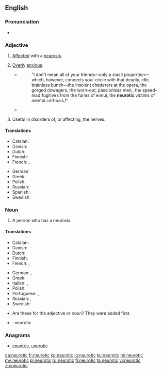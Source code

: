 ==English==

===Pronunciation===
* {{rhymes|ɒtɪk|lang=en}}

===Adjective===
{{en-adj|-}}

# [[affected|Affected]] with a [[neurosis]].
# {{lb|en|informal}} [[over|Overly]] [[anxious]].
#: {{ux|en|He is getting '''neurotic''' about time-keeping.}}
#* {{RQ:Chmbrs YngrSt|VI}}
#*:“I don't mean all of your friends—only a small proportion—which, however, connects your circle with that deadly, idle, brainless bunch—the insolent chatterers at the opera, the gorged dowagers, the worn-out, passionless men,{{nb...}}, the speed-mad fugitives from the furies of ennui, the '''neurotic''' victims of mental cirrhosis,{{nb...}}!”
#* {{RQ:Wodehouse Offing|VIII|“You did come down a wallop, didn't you? How art thou fallen from heaven, oh Lucifer, son of the morning, I said to myself. You're so terribly '''neurotic''', Bertie. You must try to be less jumpy. What you need is a good nerve tonic.”}}
# {{lb|en|medicine}} Useful in disorders of, or affecting, the nerves.

====Translations====
{{trans-top|Overanxious}}
* Catalan: {{t|ca|neuròtic}}
* Danish: {{t|da|neurotisk}}
* Dutch: {{t+|nl|neurotisch}}
* Finnish: {{t+|fi|neuroottinen}}
* French: {{t+|fr|névrotique}}, {{t+|fr|psychotique}}
{{trans-mid}}
* German: {{t+|de|neurotisch}}
* Greek: {{t+|el|νευρωτικός|m}}
* Polish: {{t+|pl|neurotyczny|m}}
* Russian: {{t+|ru|невроти́ческий}}
* Spanish: {{t|es|neurótico}}
* Swedish: {{t|sv|neurotisk}}
{{trans-bottom}}

===Noun===
{{en-noun}}

# A person who has a neurosis

====Translations====
{{trans-top|person who has a neurosis}}
* Catalan: {{t|ca|neuròtic|m}}
* Danish: {{t|da|neurotiker}}
* Dutch: {{t|nl|neuroot|m}}
* Finnish: {{t+|fi|neurootikko}}
* French: {{t+|fr|névrotique|m|f}}, {{t+|fr|psychotique|m|f}}
{{trans-mid}}
* German: {{t|de|Neurotiker|m}}, {{t|de|Neurotikerin|f}}
* Greek: {{t+|el|νευρωτικός|m}}
* Italian: {{t+|it|isterico}}, {{t+|it|nevrotico}}
* Polish: {{t|pl|neurotyk|m}}
* Portuguese: {{t|pt|neurótico|m}}, {{t|pt|neurótica|f}}
* Russian: {{t+|ru|невро́тик|m}}, {{t+|ru|невропа́т|m}}
* Swedish: {{t+|sv|neurotiker|c}}
{{trans-bottom}}

{{checktrans-top}}
* Are these for the adjective or noun? They were added first.
* {{ttbc|ia}}: neurotic
{{checktrans-bottom}}

===Anagrams===
* [[countrie#English|countrie]], [[unerotic#English|unerotic]]

[[ca:neurotic]]
[[fr:neurotic]]
[[ko:neurotic]]
[[io:neurotic]]
[[ku:neurotic]]
[[ml:neurotic]]
[[my:neurotic]]
[[pl:neurotic]]
[[ru:neurotic]]
[[fi:neurotic]]
[[ta:neurotic]]
[[vi:neurotic]]
[[zh:neurotic]]